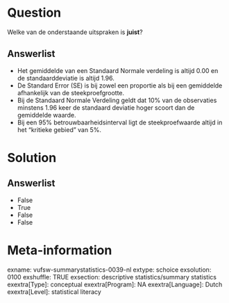 Question
========
Welke van de onderstaande uitspraken is **juist**?

Answerlist
----------
* Het gemiddelde van een Standaard Normale verdeling is altijd 0.00 en de
  standaarddeviatie is altijd 1.96.
* De Standard Error (SE) is bij zowel een proportie als bij een gemiddelde
  afhankelijk van de steekproefgrootte.
* Bij de Standaard Normale Verdeling geldt dat 10% van de observaties
  minstens 1.96 keer de standaard deviatie hoger scoort dan de gemiddelde
  waarde.
* Bij een 95% betrouwbaarheidsinterval ligt de steekproefwaarde altijd in
  het “kritieke gebied” van 5%.

Solution
========










Answerlist
----------
* False
* True
* False
* False

Meta-information
================
exname: vufsw-summarystatistics-0039-nl
extype: schoice
exsolution: 0100
exshuffle: TRUE
exsection: descriptive statistics/summary statistics
exextra[Type]: conceptual
exextra[Program]: NA
exextra[Language]: Dutch
exextra[Level]: statistical literacy

